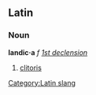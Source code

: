 ==Latin==
[[Category:Latin slang]]
===Noun===
'''landic·a''' ''f'' ''[[Wiktionary Appendix:Latin first declension|1st declension]]''

#[[clitoris]]